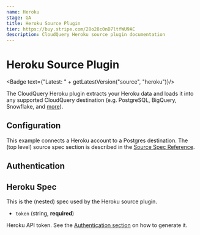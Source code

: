 ```yaml
---
name: Heroku
stage: GA
title: Heroku Source Plugin
tier: https://buy.stripe.com/28o28c0nD7ltfWU9AC
description: CloudQuery Heroku source plugin documentation
---
```

# Heroku Source Plugin


<Badge text={"Latest: " + getLatestVersion("source", "heroku")}/>

The CloudQuery Heroku plugin extracts your Heroku data and loads it into any supported CloudQuery destination (e.g. PostgreSQL, BigQuery, Snowflake, and [more](/docs/plugins/destinations/overview)).

## Configuration

This example connects a Heroku account to a Postgres destination. The (top level) source spec section is described in the [Source Spec Reference](/docs/reference/source-spec).

<Configuration/>

## Authentication

<Authentication/>

## Heroku Spec

This is the (nested) spec used by the Heroku source plugin.

- `token` (string, **required**)

Heroku API token. See the [Authentication section](overview#authentication) on how to generate it.
